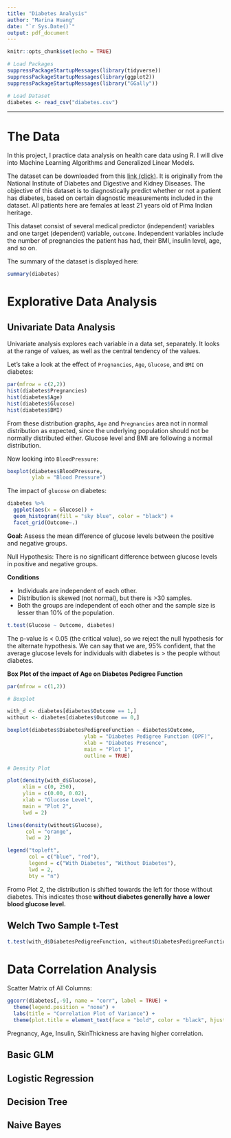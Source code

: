 ```yaml
---
title: "Diabetes Analysis"
author: "Marina Huang"
date: "`r Sys.Date()`"
output: pdf_document
---
```


```r
knitr::opts_chunk$set(echo = TRUE)

# Load Packages
suppressPackageStartupMessages(library(tidyverse))
suppressPackageStartupMessages(library(ggplot2))
suppressPackageStartupMessages(library("GGally"))

# Load Dataset
diabetes <- read_csv("diabetes.csv")
```

***

# The Data

In this project, I practice data analysis on health care data using R. I will dive into Machine Learning Algorithms and Generalized Linear Models.

The dataset can be downloaded from this [link (click)](https://www.kaggle.com/uciml/pima-indians-diabetes-database).
It is originally from the National Institute of Diabetes and Digestive and Kidney Diseases. The objective of this dataset is to diagnostically predict whether or not a patient has diabetes, based on certain diagnostic measurements included in the dataset. All patients here are females at least 21 years old of Pima Indian heritage.

This dataset consist of several medical predictor (independent) variables and one target (dependent) variable, `outcome`. Independent variables include the number of pregnancies the patient has had, their BMI, insulin level, age, and so on. 

The summary of the dataset is displayed here:
```r
summary(diabetes)
```

\newpage

# Explorative Data Analysis

## Univariate Data Analysis

Univariate analysis explores each variable in a data set, separately. It looks at the range of values, as well as the central tendency of the values. 

Let's take a look at the effect of `Pregnancies`, `Age`, `Glucose`, and `BMI` on diabetes:
```r
par(mfrow = c(2,2))
hist(diabetes$Pregnancies)
hist(diabetes$Age)
hist(diabetes$Glucose)
hist(diabetes$BMI)
```

From these distribution graphs, `Age` and `Pregnancies` area not in normal distribution as expected, since the underlying population should not be normally distributed either. Glucose level and BMI are following a normal distribution. 

\newpage

Now looking into `BloodPressure`:
```r
boxplot(diabetes$BloodPressure,
        ylab = "Blood Pressure")
```

The impact of `glucose` on diabetes:
```r
diabetes %>%
  ggplot(aes(x = Glucose)) +
  geom_histogram(fill = "sky blue", color = "black") +
  facet_grid(Outcome~.)
```


**Goal:** Assess the mean difference of glucose levels between the positive and negative groups. 

Null Hypothesis: There is no significant difference between glucose levels in positive and negative groups.

**Conditions**

- Individuals are independent of each other.
- Distribution is skewed (not normal), but there is >30 samples.
- Both the groups are independent of each other and the sample size is lesser than 10% of the population.

```r
t.test(Glucose ~ Outcome, diabetes)
```
The p-value is < 0.05 (the critical value), so we reject the null hypothesis for the alternate hypothesis.
We can say that we are, 95% confident, that the average glucose levels for individuals with diabetes is > the people without diabetes. 

**Box Plot of the impact of Age on Diabetes Pedigree Function**
```r
par(mfrow = c(1,2))

# Boxplot

with_d <- diabetes[diabetes$Outcome == 1,]
without <- diabetes[diabetes$Outcome == 0,]

boxplot(diabetes$DiabetesPedigreeFunction ~ diabetes$Outcome,
                         ylab = "Diabetes Pedigree Function (DPF)",
                         xlab = "Diabetes Presence",
                         main = "Plot 1",
                         outline = TRUE)

# Density Plot

plot(density(with_d$Glucose),
     xlim = c(0, 250),
     ylim = c(0.00, 0.02),
     xlab = "Glucose Level",
     main = "Plot 2",
     lwd = 2)

lines(density(without$Glucose),
      col = "orange",
      lwd = 2)

legend("topleft",
       col = c("blue", "red"),
       legend = c("With Diabetes", "Without Diabetes"), 
       lwd = 2,
       bty = "n")
```
Fromo Plot 2, the distribution is shifted towards the left for those without diabetes. This indicates those **without diabetes generally have a lower blood glucose level.**

## Welch Two Sample t-Test
```r
t.test(with_d$DiabetesPedigreeFunction, without$DiabetesPedigreeFunction)
```

# Data Correlation Analysis

Scatter Matrix of All Columns:
```r
ggcorr(diabetes[,-9], name = "corr", label = TRUE) + 
  theme(legend.position = "none") +
  labs(title = "Correlation Plot of Variance") +
  theme(plot.title = element_text(face = "bold", color = "black", hjust = 0.5, size = 12))
```

Pregnancy, Age, Insulin, SkinThickness are having higher correlation.



## Basic GLM

## Logistic Regression

## Decision Tree

## Naive Bayes

